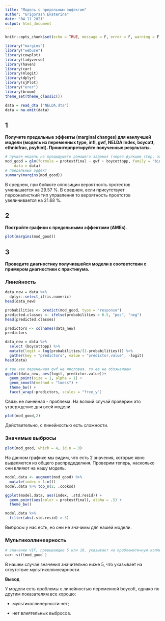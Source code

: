 ---
title: "Модель с предельным эффектом"
author: "Grigorash Ekaterina"
date: "04 11 2021"
output: html_document
---

```{r setup, include=FALSE}
knitr::opts_chunk$set(echo = TRUE, message = F, error = F, warning = F)
```

```{R,echo=FALSE, message=FALSE}
library("margins")
library("webuse")
library(cowplot)
library(tidyverse)
library(haven)
library(car)
library(mlogit)
library(dplyr)
library(sjPlot)
library("erer")
library(broom)
theme_set(theme_classic())
```

```{r, echo=FALSE, message=FALSE}
data = read_dta ("NELDA.dta")
data = na.omit(data)
```
## 1
**Получите предельные эффекты (marginal changes) для наилучшей модели (модель из переменных type, infl, gwf, NELDA Index, boycott, ethnicfrac, psyhint). Проинтерпретируйте полученные результаты.**

```{r}
# лучшая модель из предыдущего домашего задания (через функцию step, затем по показатели AIC)
mod_good = glm(formula = protestfinal ~ gwf + boycottopp, family = "binomial", 
    data = data)
# предельный эффект
summary(margins(mod_good))
```
В среднем, при бойкоте оппозиции вероятность протестов уменьшается на 29.57 %.
В среднем, если присутствует персоналисткий тип управления то вероятность проетстов увеличивается на 21.68 %.

## 2
**Постройте графики с предельными эффектами (AMEs)**.

```{r}
plot(margins(mod_good))
```

## 3

**Проведите диагностику получившейся модели в соответствии с примером диагностики с практикума.**

### Линейность
```{r}
data_new = data %>%
  dplyr::select_if(is.numeric) 
head(data_new)
```

```{r}
probabilities <- predict(mod_good, type = "response")
predicted.classes <- ifelse(probabilities > 0.5, "pos", "neg")
head(predicted.classes)
```

```{r}
predictors <- colnames(data_new)
predictors
```

```{r}
data_new = data %>%
  select (boycottopp) %>%
  mutate(logit = log(probabilities/(1-probabilities))) %>%
  gather(key = "predictors", value = "predictor.value", -logit)
head(data)
```

```{r}
# так как переменная gwf не числовая, то ее не обозначаем
ggplot(data_new, aes(logit, predictor.value))+
  geom_point(size = 1, alpha = 1) +
  geom_smooth(method = "loess") + 
  theme_bw() + 
  facet_wrap(~predictors, scales = "free_y")
```

Связь не линейная - проблема. На всякий случай проверим это утверждение для всей модели.

```{r}
plot(mod_good,2)
```

Действительно, с линейностью есть сложности.

### Значимые выбросы
```{r}
plot(mod_good, which = 4, id.n = 3)
```

На данном графике мы видим, что есть 2 значения, которые явно выделяются из общего распредеделния. Проверим теперь, насколько они влияют на нашу модель.

```{r}
model.data <- augment(mod_good) %>% 
  mutate(index = 1:n()) 
model.data %>% top_n(2, .cooksd)
```
```{r}
ggplot(model.data, aes(index, .std.resid)) + 
  geom_point(aes(color = protestfinal), alpha = .5) +
  theme_bw()
```
```{r}
model.data %>% 
  filter(abs(.std.resid) > 3)
```
Выбросы у нас есть, но они не значимы для нашей модели.

### Мультиколлинеарность

```{r}
# значение VIF, превышающее 5 или 10, указывает на проблематичную коллинеарность
car::vif(mod_good )
```
В нашем случае значения значительно ниже 5, что указывает на отсутствие мультиколлинеарности.

**Вывод**

У модели есть проблемы с линейностью переменной boycott, однако по другим показателям все хорошо: 

* мультиколлинерности нет;

* нет влиятельных выбросов.